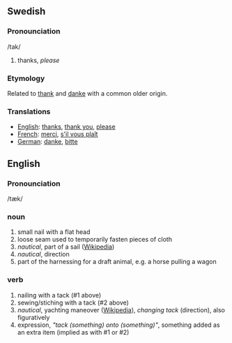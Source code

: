 ==Swedish==
===Pronounciation===
/tak/
#thanks, ''please''
===Etymology===
Related to [[thank]] and [[danke]] with a common older origin.
===Translations===
*[[English]]: [[thanks]], [[thank you]], [[please]]
*[[French]]: [[merci]], [[s'il vous plaît]]
*[[German]]: [[danke]], [[bitte]]

==English==
===Pronounciation===
/tæk/
===noun===
#small nail with a flat head
#loose seam used to temporarily fasten pieces of cloth
#''nautical'', part of a sail ([[en:tack|Wikipedia]])
#''nautical'', direction
#part of the harnessing for a draft animal, e.g. a horse pulling a wagon
===verb===
#nailing with a tack (#1 above)
#sewing/stiching with a tack (#2 above)
#''nautical'', yachting maneover ([[en:tack|Wikipedia]]), ''changing tack'' (direction), also figuratively
#expression, ''"tack (something) onto (something)"'', something added as an extra item (implied as with #1 or #2)